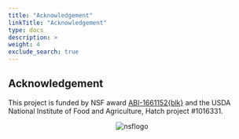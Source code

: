 ```yaml
---
title: "Acknowledgement"
linkTitle: "Acknowledgement"
type: docs
description: >
weight: 4
exclude_search: true
---
```


## Acknowledgement

This project is funded by NSF award [ABI-1661152{blk}](https://www.nsf.gov/awardsearch/showAward?AWD_ID=1661152) and the USDA National Institute of Food and Agriculture, Hatch project #1016331. 

<center><img title="nsflogo" src="NSF_Logo.png"><img/></center>

